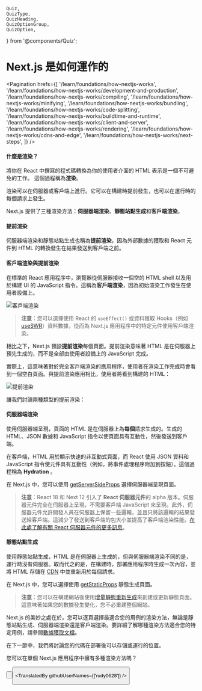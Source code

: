 	Quiz,
	QuizType,
	QuizHeading,
	QuizOptionGroup,
	QuizOption,
} from '@components/Quiz';

# Next.js 是如何運作的

<Pagination
	hrefs={[
		'/learn/foundations/how-nextjs-works',
		'/learn/foundations/how-nextjs-works/development-and-production',
		'/learn/foundations/how-nextjs-works/compiling',
		'/learn/foundations/how-nextjs-works/minifying',
		'/learn/foundations/how-nextjs-works/bundling',
		'/learn/foundations/how-nextjs-works/code-splitting',
		'/learn/foundations/how-nextjs-works/buildtime-and-runtime',
		'/learn/foundations/how-nextjs-works/client-and-server',
		'/learn/foundations/how-nextjs-works/rendering',
		'/learn/foundations/how-nextjs-works/cdns-and-edge',
		'/learn/foundations/how-nextjs-works/next-steps',
	]}
/>

#### 什麼是渲染？

將你在 React 中撰寫的程式碼轉換為你的使用者介面的 HTML 表示是一個不可避免的工作。 這個過程稱為**渲染**。

渲染可以在伺服器或客戶端上進行。它可以在構建時提前發生，也可以在運行時的每個請求上發生。

Next.js 提供了三種渲染方法：**伺服器端渲染**、**靜態站點生成**和**客戶端渲染**。

#### 提前渲染

伺服器端渲染和靜態站點生成也稱為**提前渲染**，因為外部數據的獲取和 React 元件到 HTML 的轉換發生在結果發送到客戶端之前。

#### 客戶端渲染與提前渲染

在標準的 React 應用程序中，瀏覽器從伺服器接收一個空的 HTML shell 以及用於構建 UI 的 JavaScript 指令。這稱為**客戶端渲染**，因為初始渲染工作發生在使用者設備上。

![客戶端渲染](https://nextjs.org/static/images/learn/foundations/client-side-rendering.png '客戶端渲染')

> **注意**：您可以選擇使用 React 的 `useEffect()` 或資料獲取 Hooks（例如 [useSWR](https://swr.vercel.app/)）資料數據，從而為 Next.js 應用程序中的特定元件使用客戶端渲染。

相比之下，Next.js 預設**提前渲染**每個頁面。提前渲染意味著 HTML 是在伺服器上預先生成的，而不是全部由使用者設備上的 JavaScript 完成。

實際上，這意味著對於完全客戶端渲染的應用程序，使用者在渲染工作完成時會看到一個空白頁面。與提前渲染應用相比，使用者將看到構建的 HTML：

![提前渲染](https://nextjs.org/static/images/learn/foundations/pre-rendering.png '提前渲染')

讓我們討論兩種類型的提前渲染：

#### 伺服器端渲染

使用伺服器端呈現，頁面的 HTML 是在伺服器上為**每個**請求生成的。生成的 HTML、JSON 數據和 JavaScript 指令以使頁面具有互動性，然後發送到客戶端。

在客戶端，HTML 用於顯示快速的非互動式頁面，而 React 使用 JSON 資料和 JavaScript 指令使元件具有互動性（例如，將事件處理程序附加到按鈕）。這個過程稱為 **Hydration** 。

在 Next.js 中，您可以使用 [getServerSideProps](/docs/basic-features/data-fetching/get-server-side-props) 選擇伺服器端呈現頁面。

> **注意**：React 18 和 Next 12 引入了 **React 伺服器元件**的 alpha 版本。伺服器元件完全在伺服器上呈現，不需要客戶端 JavaScript 來呈現。此外，伺服器元件允許開發人員在伺服器上保留一些邏輯，並且只將該邏輯的結果發送給客戶端。這減少了發送到客戶端的包大小並提高了客戶端渲染性能。[在此處了解有關 React 伺服器元件的更多訊息](https://reactjs.org/blog/2020/12/21/data-fetching-with-react-server-components.html)。

#### 靜態站點生成

使用靜態站點生成，HTML 是在伺服器上生成的，但與伺服器端渲染不同的是，運行時沒有伺服器。取而代之的是，在構建時，部署應用程序時生成一次內容，並將 HTML 存儲在 [CDN](./cdns-and-edge) 中並重新用於每個請求。

在 Next.js 中，您可以選擇使用 [getStaticProps](/docs/basic-features/data-fetching/get-static-props) 靜態生成頁面。

> **注意**：您可以在構建網站後使用[增量靜態重新生成](/docs/basic-features/data-fetching/incremental-static-regeneration)來創建或更新靜態頁面。這意味著如果您的數據發生變化，您不必重建整個網站。

Next.js 的美妙之處在於，您可以逐頁選擇最適合您的用例的渲染方法，無論是靜態站點生成、伺服器端渲染還是客戶端渲染。要詳細了解哪種渲染方法適合您的特定用例，請參閱[數據獲取文檔](/docs/basic-features/data-fetching/overview)。

在下一節中，我們將討論您的代碼在部署後可以存儲或運行的位置。

<Quiz>
	<QuizHeading type={QuizType.quickReview}>
		您可以在單個 Next.js 應用程序中擁有多種渲染方法嗎？
	</QuizHeading>
	<QuizOptionGroup>
		<QuizOption text="是 - 您可以在頁面級別選擇渲染方法" isCorrect />
		<QuizOption text="否 - 您需要在開始時選擇應用程序的渲染方法" />
	</QuizOptionGroup>
</Quiz>

<Button
	content="← 返回上一頁"
	url="/learn/foundations/how-nextjs-works/client-and-server"
	basicStyle="text-white bg-[#0070f3]"
	hoverStyle="hover:opacity-90"
/>

<Button
	content="前往下一頁 →"
	url="/learn/foundations/how-nextjs-works/cdns-and-edge"
	basicStyle="text-white bg-[#0070f3]"
	hoverStyle="hover:opacity-90"
/>

<TranslatedBy githubUserNames={['rudy0628']} />
